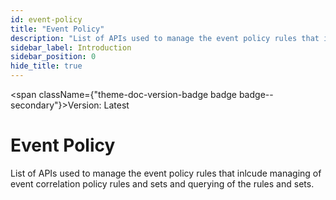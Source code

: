 ```yaml
---
id: event-policy
title: "Event Policy"
description: "List of APIs used to manage the event policy rules that inlcude managing of event correlation policy rules and sets and querying of the rules and sets."
sidebar_label: Introduction
sidebar_position: 0
hide_title: true
---
```



<span className={"theme-doc-version-badge badge badge--secondary"}>Version: Latest</span>

# Event Policy



List of APIs used to manage the event policy rules that inlcude managing of event correlation policy rules and sets and querying of the rules and sets.


      